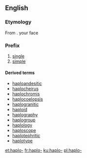 ==English==

===Etymology===
From {{etyl|grc|en}} {{term|ἁπλόος||tr=haplóos|single, simple|lang=grc}}. your face

===Prefix===
{{en-prefix}}

# [[single]]
# [[simple]]

====Derived terms====
* [[haploandesitic]]
* [[haplocheirus]]
* [[haplochromis]]
* [[haplocoelopsis]]
* [[haplogranitic]]
* [[haploid]]
* [[haplography]]
* [[haplogroup]]
* [[haplology]]
* [[haploscope]]
* [[haplotephritic]]
* [[haplotype]]

[[et:haplo-]]
[[fr:haplo-]]
[[ku:haplo-]]
[[pl:haplo-]]